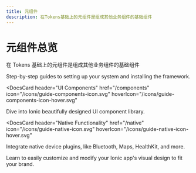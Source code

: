 ```yaml
---
title: 元组件
description: 在Tokens基础上的元组件是组成其他业务组件的基础组件
---
```


# 元组件总览

在 Tokens 基础上的元组件是组成其他业务组件的基础组件


<div>
  <DocsCards>
  <DocsCard header="Installation Guide" href="/intro/cli" icon="/icons/guide-installation-icon.svg" hoverIcon="/icons/guide-installation-icon-hover.svg">
    <p>Step-by-step guides to setting up your system and installing the framework.</p>
  </DocsCard>

<DocsCard
  header="UI Components"
  href="/components"
  icon="/icons/guide-components-icon.svg"
  hoverIcon="/icons/guide-components-icon-hover.svg"
>
  <p>Dive into Ionic beautifully designed UI component library.</p>
</DocsCard>

<DocsCard
  header="Native Functionality"
  href="/native"
  icon="/icons/guide-native-icon.svg"
  hoverIcon="/icons/guide-native-icon-hover.svg"
>
  <p>Integrate native device plugins, like Bluetooth, Maps, HealthKit, and more.</p>
</DocsCard>

  <DocsCard header="Theming" href="/theming/basics" icon="/icons/guide-theming-icon.svg" hoverIcon="/icons/guide-theming-icon-hover.svg">
    <p>Learn to easily customize and modify your Ionic app's visual design to fit your brand.</p>
  </DocsCard>
</DocsCards>
</div>
